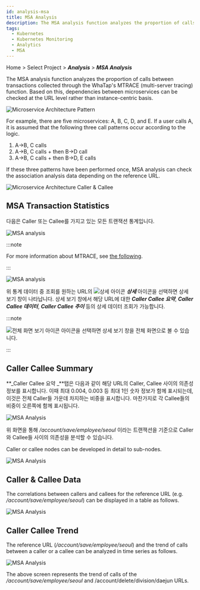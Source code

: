 ```yaml
---
id: analysis-msa
title: MSA Analysis
description: The MSA analysis function analyzes the proportion of calls between transactions collected through the WhaTap's MTRACE (multi-server tracing) function.
tags:
  - Kubernetes
  - Kubernetes Monitoring
  - Analytics
  - MSA
---
```


Home > Select Project > **_Analysis_** > **_MSA Analysis_**

The MSA analysis function analyzes the proportion of calls between transactions collected through the WhaTap's MTRACE (multi-server tracing) function. Based on this, dependencies between microservices can be checked at the URL level rather than instance-centric basis.

![Microservice Architecture Pattern](https://img.whatap.io/media/images/whatap_application_analysis_msa_pattern.png)

For example, there are five microservices: A, B, C, D, and E. If a user calls A, it is assumed that the following three call patterns occur according to the logic. 

1.  A→B, C calls
2.  A→B, C calls + then B→D call
3.  A→B, C calls + then B→D, E calls 

If these three patterns have been performed once, MSA analysis can check the association analysis data depending on the reference URL.

![Microservice Architecture Caller & Callee](https://img.whatap.io/media/images/whatap_application_analysis_msa_caller_callee.png)

## MSA Transaction Statistics

다음은 Caller 또는 Callee를 가지고 있는 모든 트랜잭션 통계입니다.

![MSA analysis](https://img.whatap.io/media/images/whatap_application_analysis_msa_2.png)

:::note

For more information about MTRACE, see [the following](../java/trs-multi-trace).

:::

![MSA analysis](https://img.whatap.io/media/images/whatap_application_analysis_msa_2.png)

위 통계 데이터 중 조회를 원하는 URL의 ![상세 아이콘](/img/ic-pageview.svg) **_상세_** 아이콘을 선택하면 상세 보기 창이 나타납니다. 상세 보기 창에서 해당 URL에 대한 **_Caller Callee 요약_**, **_Caller Callee 데이터_**, **_Caller Callee 추이_** 등의 상세 데이터 조회가 가능합니다. 

:::note 

![전체 화면 보기 아이콘](/img/ico-detail-mode.svg) 아이콘을 선택하면 상세 보기 창을 전체 화면으로 볼 수 있습니다.

:::

## Caller Callee Summary

**_Caller Callee 요약 _**탭은 다음과 같이 해당 URL의 Caller, Callee 사이의 의존성 정보를 표시합니다. 이때 최대 0.004, 0.003 등 최대 1인 숫자 정보가 함께 표시되는데, 이것은 전체 Caller들 가운데 차지하는 비중을 표시합니다. 마찬가지로 각 Callee들의 비중이 오른쪽에 함께 표시됩니다.

![MSA Analysis](https://img.whatap.io/media/images/whatap_application_analysis_msa_3.png)

위 화면을 통해 _/account/save/employee/seoul_ 이라는 트랜잭션을 기준으로 Caller와 Callee들 사이의 의존성을 분석할 수 있습니다.

Caller or callee nodes can be developed in detail to sub-nodes.

![MSA Analysis](https://img.whatap.io/media/images/whatap_application_analysis_msa_4.png)

## Caller & Callee Data

The correlations between callers and callees for the reference URL (e.g. _/account/save/employee/seoul_) can be displayed in a table as follows.

![MSA Analysis](https://img.whatap.io/media/images/whatap_application_analysis_msa_5.png)

## Caller Callee Trend

The reference URL (_/account/save/employee/seoul_) and the trend of calls between a caller or a callee can be analyzed in time series as follows. 

![MSA Analysis](https://img.whatap.io/media/images/whatap_application_analysis_msa_6.png)

The above screen represents the trend of calls of the _/account/save/employee/seoul_ and /account/delete/division/daejun URLs.

